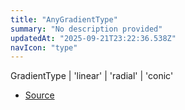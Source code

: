 ```yaml
---
title: "AnyGradientType"
summary: "No description provided"
updatedAt: "2025-09-21T23:22:36.538Z"
navIcon: "type"
---
```



GradientType \| 'linear' \| 'radial' \| 'conic'

- [Source](https://github.com/NMMTY/LazyCanvas/blob/ba4be40168e49b0348ae523995fc10eec8149d6c/packages/lazycanvas/src/types/types.d.ts#L48)